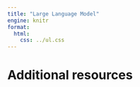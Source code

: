 ```yaml
---
title: "Large Language Model"
engine: knitr
format:
  html:
    css: ../ul.css
---
```




# Additional resources
